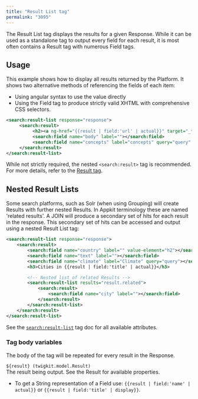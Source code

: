 ```yaml
---
title: "Result List tag"
permalink: "3095"
---
```


The Result List tag displays the results for a given Response. While it can be used as a standalone tag to output every field for each result, it is most often contains a Result tag with numerous Field tags.

## Usage

This example shows how to display all results returned by the Platform. It shows two alternative methods of referencing the fields of each item:

* Using angular syntax to use the value directly
* Using the Field tag to produce strictly valid XHTML with comprehensive CSS selectors.

```xml
<search:result-list response="response">
     <search:result>
          <h2><a ng-href="{{result | field:'url' | actual}}" target="_top">{{result | field:'title' | actual}}</a></h2>
          <search:field name="body" label=""></search:field>
          <search:field name="concepts" label="concepts" query="query" separator=";"></search:field>
     </search:result>
</search:result-list>
```

While not strictly required, the nested `<search:result>` tag is recommended. For more details, refer to the [Result tag](/fusion/5.9/3094/result-tags).

## Nested Result Lists

Some search platforms, such as Solr (when using Grouping) will create Results with further nested Results. In Appkit terminology these are named 'related results'. A JOIN will produce a secondary set of hits for each result in the response. This secondary set of hits can be accessed and output using a nested Result List tag:

```xml
<search:result-list response="response">
    <search:result>
        <search:field name="country" label="" value-element="h2"></search:field>
        <search:field name="text" label=""></search:field>
        <search:field name="climate" label="Climate" query="query"></search:field>
        <h3>Cities in {{result | field:'title' | actual}}</h3>

        <!-- Nested list of related Results -->
        <search:result-list results="result.related">
            <search:result>
                <search:field name="city" label=""></search:field>
            </search:result>
        </search:result-list>
    </search:result>
</search:result-list>
```

See the [`search:result-list`](/fusion/5.9/1200/search-result-list) tag doc for all available attributes.

### Tag body variables

The body of the tag will be repeated for every result in the Response.

`${result} (twigkit.model.Result)`  
The result being output. See the Result for available properties.

* To get a String representation of a Field use: `{{result | field:'name' | actual}}` or `{{result | field:'title' | display}}`.